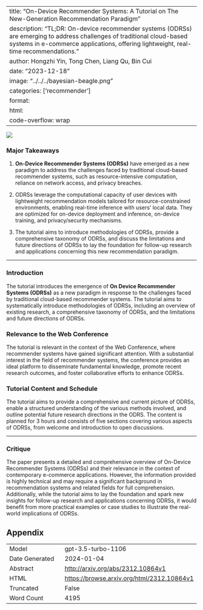 
---
title: "On-Device Recommender Systems: A Tutorial on The New-Generation Recommendation Paradigm"
description: "TL;DR: On-device recommender systems (ODRSs) are emerging to address challenges of traditional cloud-based systems in e-commerce applications, offering lightweight, real-time recommendations."
author: Hongzhi Yin, Tong Chen, Liang Qu, Bin Cui
date: "2023-12-18"
image: "../../../bayesian-beagle.png"
categories: ['recommender']
format:
  html:
    code-overflow: wrap
---

![](None)

### Major Takeaways

1. **On-Device Recommender Systems (ODRSs)** have emerged as a new paradigm to address the challenges faced by traditional cloud-based recommender systems, such as resource-intensive computation, reliance on network access, and privacy breaches.
   
2. ODRSs leverage the computational capacity of user devices with lightweight recommendation models tailored for resource-constrained environments, enabling real-time inference with users’ local data. They are optimized for on-device deployment and inference, on-device training, and privacy/security mechanisms.

3. The tutorial aims to introduce methodologies of ODRSs, provide a comprehensive taxonomy of ODRSs, and discuss the limitations and future directions of ODRSs to lay the foundation for follow-up research and applications concerning this new recommendation paradigm.

---

### Introduction

The tutorial introduces the emergence of **On Device Recommender Systems (ODRSs)** as a new paradigm in response to the challenges faced by traditional cloud-based recommender systems. The tutorial aims to systematically introduce methodologies of ODRSs, including an overview of existing research, a comprehensive taxonomy of ODRSs, and the limitations and future directions of ODRSs.

### Relevance to the Web Conference

The tutorial is relevant in the context of the Web Conference, where recommender systems have gained significant attention. With a substantial interest in the field of recommender systems, the conference provides an ideal platform to disseminate fundamental knowledge, promote recent research outcomes, and foster collaborative efforts to enhance ODRSs.

### Tutorial Content and Schedule

The tutorial aims to provide a comprehensive and current picture of ODRSs, enable a structured understanding of the various methods involved, and outline potential future research directions in the ODRS. The content is planned for 3 hours and consists of five sections covering various aspects of ODRSs, from welcome and introduction to open discussions.

---

### Critique

The paper presents a detailed and comprehensive overview of On-Device Recommender Systems (ODRSs) and their relevance in the context of contemporary e-commerce applications. However, the information provided is highly technical and may require a significant background in recommendation systems and related fields for full comprehension. Additionally, while the tutorial aims to lay the foundation and spark new insights for follow-up research and applications concerning ODRSs, it would benefit from more practical examples or case studies to illustrate the real-world implications of ODRSs.

## Appendix

|          |          |
|----------|----------|
| Model     | gpt-3.5-turbo-1106       |
| Date Generated     | 2024-01-04       |
| Abstract | [http://arxiv.org/abs/2312.10864v1](http://arxiv.org/abs/2312.10864v1)        |
| HTML     | [https://browse.arxiv.org/html/2312.10864v1](https://browse.arxiv.org/html/2312.10864v1)       |
| Truncated       | False       |
| Word Count       | 4195       |